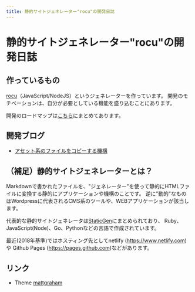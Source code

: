 ```yaml
---
title: 静的サイトジェネレーター"rocu"の開発日誌
---
```


# 静的サイトジェネレーター"rocu"の開発日誌

## 作っているもの

[rocu](https://github.com/Himenon/rocu)（JavaScript/NodeJS）というジェネレーターを作っています。
開発のモチベーションは、自分が必要としている機能を盛り込むことにあります。

開発のロードマップは[こちら](/loadmap/)にまとめてあります。

## 開発ブログ

- [アセット系のファイルをコピーする機構](./article/copy-assets-file)

## （補足）静的サイトジェネレーターとは？

Markdownで書かれたファイルを、"ジェネレーター"を使って静的にHTMLファイルに変換する静的にアプリケーションや機構のことです。
逆に"動的"なものはWordpressに代表されるCMS系のツールや、WEBアプリケーションが該当します。

代表的な静的サイトジェネレータは[StaticGen](https://www.staticgen.com/)にまとめられており、
Ruby、JavaScript(Node)、Go、Pythonなどの言語で作成されています。

最近(2018年基準)ではホスティング先としてnetlify (<https://www.netlify.com>)や
Github Pages (<https://pages.github.com>)などがあります。

## リンク

* Theme [mattgraham](https://madebygraham.com/midnight/)
